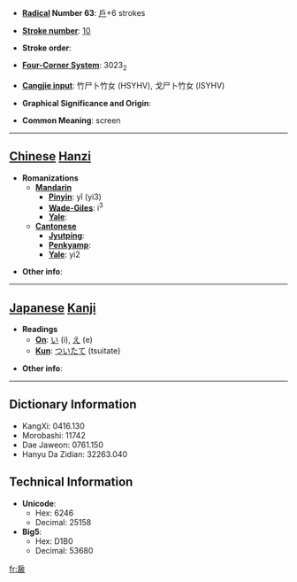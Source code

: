 * '''[[Wiktionary:Chinese radical index| Radical]] Number 63''': [[Wiktionary:Chinese radical index 戶|戶]]+6 strokes

* '''[[Wiktionary:Chinese total strokes index|Stroke number]]''': [[Wiktionary:Chinese total strokes index 10|10]]

* '''Stroke order''': 

* '''[[Wiktionary:Chinese four corner index|Four-Corner System]]''': 3023<sub>2</sub>

* '''[[Wiktionary:Chinese Cangjie index|Cangjie input]]''': 竹尸卜竹女 (HSYHV), 戈尸卜竹女 (ISYHV)

* '''Graphical Significance and Origin''': 

* '''Common Meaning''': screen

----

== [[Chinese]] [[Hanzi]] ==

* '''Romanizations'''
** '''[[Mandarin]]'''
*** '''[[Pinyin]]''': yǐ (yi3)
*** '''[[Wade-Giles]]''': i<sup>3</sup>
*** '''[[Yale]]''': 
** '''[[Cantonese]]'''
*** '''[[Jyutping]]''':
*** '''[[Penkyamp]]''': 
*** '''[[Yale]]''': yi2

* '''Other info''': 

----

== [[Japanese]] [[Kanji]] ==

* '''Readings'''
** '''[[On]]''': [[い]] (i), [[え]] (e)
** '''[[Kun]]''': [[ついたて]] (tsuitate)

* '''Other info''':  

----

== Dictionary Information ==

* KangXi: 0416.130
* Morobashi: 11742
* Dae Jaweon: 0761.150
* Hanyu Da Zidian: 32263.040

== Technical Information ==

* '''Unicode''':
** Hex: 6246
** Decimal: 25158
* '''Big5''':
** Hex: D1B0
** Decimal: 53680

[[fr:扆]]